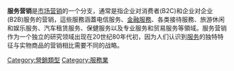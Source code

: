 {{Expand language|1=en|time=2021-03-03T23:47:46+00:00}}
'''服务营销'''是[[市场营销|市场营销]]的一个分支，通常是指企业对消费者(B2C)和企业对企业(B2B)服务的营销，這些服務涵蓋电信服务、[[金融服務|金融服務]]、各类接待服務、旅游休闲和娱乐服务、汽车租赁服务、保健服务以及专业服务和贸易服务等領域。服务营销作为一个独立的研究领域出现在20世纪80年代初，因为人们认识到[[服务|服务]]的独特特征与实物商品的营销相比需要不同的战略。

[[Category:營銷類型|Category:營銷類型]]
[[Category:服務業|Category:服務業]]